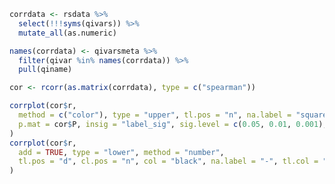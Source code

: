 ```r

corrdata <- rsdata %>%
  select(!!!syms(qivars)) %>%
  mutate_all(as.numeric)

names(corrdata) <- qivarsmeta %>%
  filter(qivar %in% names(corrdata)) %>%
  pull(qiname)

cor <- rcorr(as.matrix(corrdata), type = c("spearman"))

corrplot(cor$r,
  method = c("color"), type = "upper", tl.pos = "n", na.label = "square", na.label.col = "grey", diag = FALSE,
  p.mat = cor$P, insig = "label_sig", sig.level = c(0.05, 0.01, 0.001), pch.cex = 0.8, cl.pos = "r", mar = c(1, 2, 0, 0) + 0.1
)
corrplot(cor$r,
  add = TRUE, type = "lower", method = "number",
  tl.pos = "d", cl.pos = "n", col = "black", na.label = "-", tl.col = "red", number.cex = 0.9
)
```
